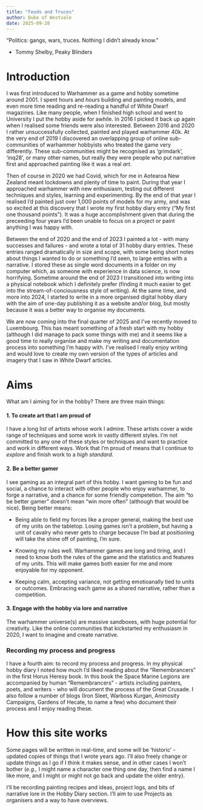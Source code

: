 ```yaml
---
title: "Feuds and Truces"
author: Duke of Westvale
date: 2025-09-28
---
```


"Politics: gangs, wars, truces. Nothing I didn't already know."

- Tommy Shelby, Peaky Blinders


# Introduction

I was first introduced to Warhammer as a game and hobby sometime around 2001. I spent hours and *hours* building and painting models, and even more time reading and re-reading a handful of White Dwarf magazines. Like many people, when I finished high school and went to University I put the hobby aside for awhile. In 2016 I picked it back up again when I realised some friends were also interested. Between 2016 and 2020 I rather unsuccessfully collected, painted and played warhammer 40k. At the very end of 2019 I discovered an overlapping group of online sub-communities of warhammer hobbyists who treated the game very differently. These sub-communities might be recognised as 'grimdark', 'inq28', or many other names, but really they were people who put narrative first and approached painting like it was a real *art*. 

Then of course in 2020 we had Covid, which for me in Aotearoa New Zealand meant lockdowns and plenty of time to paint. During that year I approached warhammer with new enthusiasm, testing out different techniques and styles, learning and experimenting. By the end of that year I realised I'd painted just over 1,000 points of models for my army, and was so excited at this discovery that I wrote my first hobby diary entry ("My first one thousand points"). It was a huge accomplishment given that during the preceeding four years I'd been unable to focus on a project or paint anything I was happy with. 

Between the end of 2020 and the end of 2023 I painted a lot - with many successes and failures - and wrote a total of 31 hobby diary entries. These entries ranged dramatically in size and scope, with some being short notes about things I wanted to do or something I'd seen, to large entries with a narrative. I stored these as single word documents in a folder on my computer which, as someone with experience in data science, is now horrifying. Sometime around the end of 2023 I transitioned into writing into a physical notebook which I definitely prefer (finding it much easier to get into the stream-of-conciousness style of writing). At the same time, and more into 2024, I started to write in a more organised digital hobby diary with the aim of one-day publishing it as a website and/or blog, but mostly because it was a better way to organise my documents.

We are now coming into the final quarter of 2025 and I've recently moved to Luxembourg. This has meant something of a fresh start with my hobby (although I did manage to pack some things with me) and it seems like a good time to really organise and make my writing and documentation process into something I'm happy with. I've realised I really enjoy writing and would love to create my own version of the types of articles and imagery that I saw in White Dwarf articles.


# Aims

What am I aiming for in the hobby? There are three main things:

#### 1. To create art that I am proud of

I have a long list of artists whose work I admire. These artists cover a wide range of techniques and some work in vastly different styles. I'm not committed to any one of these styles or techniques and want to practice and work in different ways. Work that I'm proud of means that I continue to *explore* and finish work to a *high standard*. 

#### 2. Be a better gamer

I see gaming as an integral part of this hobby. I want gaming to be fun and social, a chance to interact with other people who enjoy warhammer, to forge a narrative, and a chance for some friendly competetion. The aim "to be better gamer" doesn't mean "win more often" (although that would be nice). Being better means:

- Being able to field my forces like a proper general, making the best use of my units on the tabletop. Losing games isn't a problem, but having a unit of cavalry who never gets to charge because I'm bad at positioning will take the shine off of painting, I'm sure. 

- Knowing my rules well. Warhammer games are long and tiring, and I need to know both the rules of the game and the statistics and features of my units. This will make games both easier for me and more enjoyable for my opponent. 

- Keeping calm, accepting variance, not getting emotioanally tied to units or outcomes. Embracing each game as a shared narrative, rather than a competition. 

#### 3. Engage with the hobby via lore and narrative

The warhammer universe(s) are massive sandboxes, with huge potential for creativity. Like the online communities that kickstarted my enthusiasm in 2020, I want to imagine and create narrative. 

### Recording my process and progress

I have a fourth aim: to record my process and progress. In my physical hobby diary I noted how much I'd liked reading about the "Remembrancers" in the first Horus Heresy book. In this book the Space Marine Legions are accompanied by human "Remembrancers" - artists including painters, poets, and writers - who will document the process of the Great Crusade. I also follow a number of blogs (Iron Sleet, Warboss Kurgan, Animosity Campaigns, Gardens of Hecate, to name a few) who document their process and I enjoy reading these. 

# How this site works

Some pages will be written in real-time, and some will be 'historic' - updated copies of things that I wrote years ago. I'll also freely change or update things as I go if I think it makes sense, and in other cases I won't bother (*e.g.,* I might name a character one thing one day, then find a name I like more, and I might or might not go back and update the older entry).

I'll be recording painting recipes and ideas, project logs, and bits of narrative lore in the Hobby Diary section. I'll aim to use Projects as organisers and a way to have overviews. 

